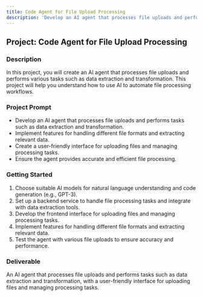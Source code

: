 ```yaml
---
title: Code Agent for File Upload Processing
description: 'Develop an AI agent that processes file uploads and performs various tasks such as data extraction and transformation.'
---
```


## Project: Code Agent for File Upload Processing

### Description
In this project, you will create an AI agent that processes file uploads and performs various tasks such as data extraction and transformation. This project will help you understand how to use AI to automate file processing workflows.

### Project Prompt
- Develop an AI agent that processes file uploads and performs tasks such as data extraction and transformation.
- Implement features for handling different file formats and extracting relevant data.
- Create a user-friendly interface for uploading files and managing processing tasks.
- Ensure the agent provides accurate and efficient file processing.

### Getting Started
1. Choose suitable AI models for natural language understanding and code generation (e.g., GPT-3).
2. Set up a backend service to handle file processing tasks and integrate with data extraction tools.
3. Develop the frontend interface for uploading files and managing processing tasks.
4. Implement features for handling different file formats and extracting relevant data.
5. Test the agent with various file uploads to ensure accuracy and performance.

### Deliverable
An AI agent that processes file uploads and performs tasks such as data extraction and transformation, with a user-friendly interface for uploading files and managing processing tasks.
